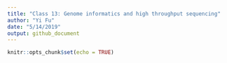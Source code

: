 ```yaml
---
title: "Class 13: Genome informatics and high throughput sequencing"
author: "Yi Fu"
date: "5/14/2019"
output: github_document
---
```


```r
knitr::opts_chunk$set(echo = TRUE)
```
